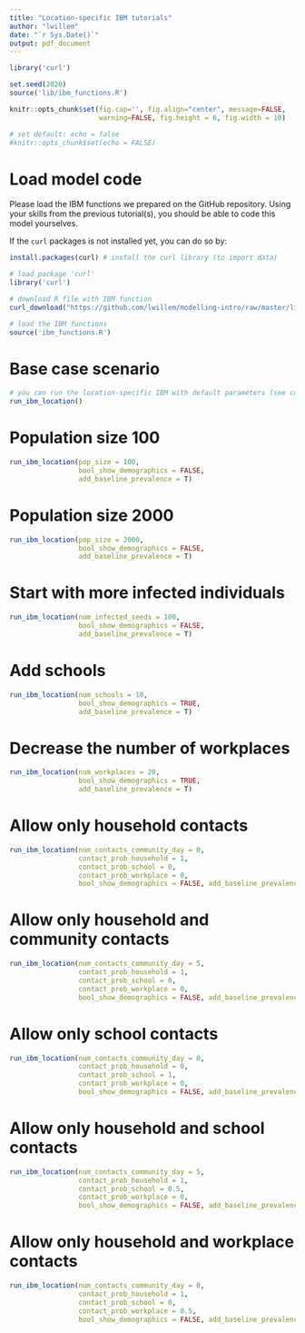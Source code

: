 ```yaml
---
title: "Location-specific IBM tutorials"
author: "lwillem"
date: "`r Sys.Date()`"
output: pdf_document
---
```



```r
library('curl')

set.seed(2020)
source('lib/ibm_functions.R')

knitr::opts_chunk$set(fig.cap='', fig.align="center", message=FALSE, 
                      warning=FALSE, fig.height = 6, fig.width = 10)

# set default: echo = false
#knitr::opts_chunk$set(echo = FALSE)


```
# Load model code

Please load the IBM functions we prepared on the GitHub repository. Using your skills from the previous tutorial(s), you should be able to code this model yourselves.

If the `curl` packages is not installed yet, you can do so by:
```r
install.packages(curl) # install the curl library (to import data)
```

```r
# load package 'curl'
library('curl')

# download R file with IBM function
curl_download("https://github.com/lwillem/modelling-intro/raw/master/lib/ibm_functions.R", destfile = "ibm_functions.R")

# load the IBM functions
source('ibm_functions.R')
```

\clearpage
# Base case scenario

```r
# you can run the location-specific IBM with default parameters (see console)
run_ibm_location()

```

\clearpage
# Population size 100
```r
run_ibm_location(pop_size = 100,
                 bool_show_demographics = FALSE,
                 add_baseline_prevalence = T)

```

\clearpage
# Population size 2000
```r
run_ibm_location(pop_size = 2000,
                 bool_show_demographics = FALSE,
                 add_baseline_prevalence = T)

```

\clearpage
# Start with more infected individuals
```r
run_ibm_location(num_infected_seeds = 100,
                 bool_show_demographics = FALSE,
                 add_baseline_prevalence = T)

```

\clearpage
# Add schools
```r
run_ibm_location(num_schools = 10,
                 bool_show_demographics = TRUE,
                 add_baseline_prevalence = T)

```

\clearpage
# Decrease the number of workplaces
```r
run_ibm_location(num_workplaces = 20,
                 bool_show_demographics = TRUE,
                 add_baseline_prevalence = T)

```

\clearpage
# Allow only household contacts
```r
run_ibm_location(num_contacts_community_day = 0,
                 contact_prob_household = 1,
                 contact_prob_school = 0,
                 contact_prob_workplace = 0,
                 bool_show_demographics = FALSE, add_baseline_prevalence = T)

```

\clearpage
# Allow only household and community contacts
```r
run_ibm_location(num_contacts_community_day = 5,
                 contact_prob_household = 1,
                 contact_prob_school = 0,
                 contact_prob_workplace = 0,
                 bool_show_demographics = FALSE, add_baseline_prevalence = T)

```

\clearpage
# Allow only school contacts
```r
run_ibm_location(num_contacts_community_day = 0,
                 contact_prob_household = 0,
                 contact_prob_school = 1,
                 contact_prob_workplace = 0,
                 bool_show_demographics = FALSE, add_baseline_prevalence = T)

```

\clearpage
# Allow only household and school contacts
```r
run_ibm_location(num_contacts_community_day = 5,
                 contact_prob_household = 1,
                 contact_prob_school = 0.5,
                 contact_prob_workplace = 0,
                 bool_show_demographics = FALSE, add_baseline_prevalence = T)

```

\clearpage
# Allow only household and workplace contacts
```r
run_ibm_location(num_contacts_community_day = 0,
                 contact_prob_household = 1,
                 contact_prob_school = 0,
                 contact_prob_workplace = 0.5,
                 bool_show_demographics = FALSE, add_baseline_prevalence = T)

```

